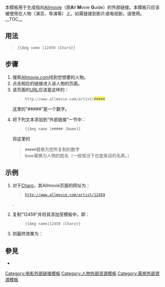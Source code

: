 {{Documentation subpage}}
本模板用于生成指向[[Allmovie]]（原'''A'''ll '''M'''ovie '''G'''uide）的外部链接。本模板只应该被使用在人物（演员、导演等）上。如需链接到影片或电视剧，请使用{{tl|Amg movie}}。
{{Uses Wikidata|P2019}}
__TOC__
== 用法 ==
<blockquote><code><nowiki>{{Amg name |12459 |Charo}}</nowiki></code></blockquote>

== 步骤 ==
# 搜索[http://www.allmovie.com Allmovie.com]找到您想要的人物。
# 点击相应的链接进入该人物的页面。
# 该页面的[[URL]]应该是这样的：<blockquote><code><nowiki>http://www.allmovie.com/artist/</nowiki><font style="background-color: #FFFF88">#####</font></code></blockquote>这里的“#####”是一个数字。
# 将下列文本添加到“外部链接”一节中：<blockquote><code><nowiki>{{Amg name |##### |Name}}</nowiki></code></blockquote> 将这里的 <blockquote><code>#####</code>替换为您所复制的数字<br><code>Name</code>替换为人物的姓名（一般情况下也是条目的名称。）</blockquote>

== 示例 ==
# 对于[[Charo]]，其Allmovie页面的网址为：<blockquote><code>http://www.allmovie.com/artist/12459</code></blockquote>.
# 复制“12459”并将其添加至模板中，即：<blockquote><code><nowiki>{{Amg name|12459 |Charo}}</nowiki></code></blockquote>
# 则最终效果为：<blockquote>{{Amg name|12459 |Charo}}</blockquote>

== 參見 ==
* {{tl|Amg movie}}

<includeonly>
<!-- 本行下加入模板的分類 -->
[[Category:电影外部链接模板]]
[[Category:人物外部资源模板]]
[[Category:電視外部資源模板]]

</includeonly>